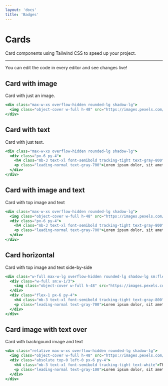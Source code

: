 ```yaml
---
layout: 'docs'
title: 'Badges'
---
```


# Cards

Card components using Tailwind CSS to speed up your project.

---

You can edit the code in every editor and see changes live!

## Card with image

Card with just an image.

```jsx live
<div class="max-w-xs overflow-hidden rounded-lg shadow-lg">
  <img class="object-cover w-full h-48" src="https://images.pexels.com/photos/2033997/pexels-photo-2033997.jpeg?auto=compress&cs=tinysrgb&dpr=2&h=650&w=940" alt="Flower and sky"/>
</div>
```

## Card with text

Card with just text.

```jsx live
<div class="max-w-xs overflow-hidden rounded-lg shadow-lg">
  <div class="px-6 py-4">
    <h4 class="mb-3 text-xl font-semibold tracking-tight text-gray-800">This is the title</h4>
    <p class="leading-normal text-gray-700">Lorem ipsum dolor, sit amet cons ectetur adipis icing elit. Praesen tium, quibusdam facere quo laborum maiores sequi nam tenetur laud.</p>
  </div>
</div>
```

## Card with image and text

Card with top image and text

```jsx live
<div class="max-w-xs overflow-hidden rounded-lg shadow-lg">
  <img class="object-cover w-full h-48" src="https://images.pexels.com/photos/2033997/pexels-photo-2033997.jpeg?auto=compress&cs=tinysrgb&dpr=2&h=650&w=940" alt="Flower and sky"/>
  <div class="px-6 py-4">
    <h4 class="mb-3 text-xl font-semibold tracking-tight text-gray-800">This is the title</h4>
    <p class="leading-normal text-gray-700">Lorem ipsum dolor, sit amet cons ectetur adipis icing elit. Praesen tium, quibusdam facere quo laborum maiores sequi nam tenetur laud.</p>
  </div>
</div>
```

## Card horizontal

Card with top image and text side-by-side

```jsx live
<div class="w-full max-w-lg overflow-hidden rounded-lg shadow-lg sm:flex">
  <div class="w-full sm:w-1/3">
    <img class="object-cover w-full h-48" src="https://images.pexels.com/photos/853199/pexels-photo-853199.jpeg?auto=compress&cs=tinysrgb&h=650&w=940" alt="Flower and sky"/>
  </div>
  <div class="flex-1 px-6 py-4">
    <h4 class="mb-3 text-xl font-semibold tracking-tight text-gray-800">This is the title</h4>
    <p class="leading-normal text-gray-700">Lorem ipsum dolor, sit amet cons ectetur adipis icing elit. Praesen tium, quibusdam facere quo laborum maiores sequi nam tenetur laud.</p>
  </div>
</div>
```

## Card image with text over

Card with backrgound image and text

```jsx live
<div class="relative max-w-xs overflow-hidden rounded-lg shadow-lg">
  <img class="object-cover w-full h-48" src="https://images.pexels.com/photos/1274260/pexels-photo-1274260.jpeg?auto=compress&cs=tinysrgb&h=650&w=940" alt="Flower and sky"/>
  <div class="absolute top-0 left-0 px-6 py-4">
    <h4 class="mb-3 text-xl font-semibold tracking-tight text-white">This is the title</h4>
    <p class="leading-normal text-gray-100">Lorem ipsum dolor, sit amet cons ectetur adipis icing elit. Praesen tium, quibusdam facere quo laborum maiores sequi nam tenetur laud.</p>
  </div>
</div>
```